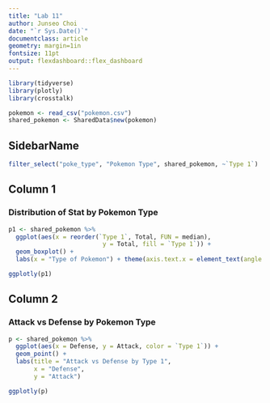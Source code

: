 ```yaml
---
title: "Lab 11"
author: Junseo Choi
date: "`r Sys.Date()`"
documentclass: article
geometry: margin=1in
fontsize: 11pt
output: flexdashboard::flex_dashboard
---
```


```r
library(tidyverse)
library(plotly)
library(crosstalk)

pokemon <- read_csv("pokemon.csv")
shared_pokemon <- SharedData$new(pokemon)
```

SidebarName {.sidebar}
----------------------
```r
filter_select("poke_type", "Pokemon Type", shared_pokemon, ~`Type 1`)
```


Column 1
-------------------------------------

### Distribution of Stat by Pokemon Type

```r
p1 <- shared_pokemon %>%
  ggplot(aes(x = reorder(`Type 1`, Total, FUN = median),
                          y = Total, fill = `Type 1`)) +
  geom_boxplot() +
  labs(x = "Type of Pokemon") + theme(axis.text.x = element_text(angle = 45))

ggplotly(p1)
```

Column 2
-------------------------------------

### Attack vs Defense by Pokemon Type

```r
p <- shared_pokemon %>%
  ggplot(aes(x = Defense, y = Attack, color = `Type 1`)) +
  geom_point() +
  labs(title = "Attack vs Defense by Type 1",
       x = "Defense",
       y = "Attack")

ggplotly(p)
```



